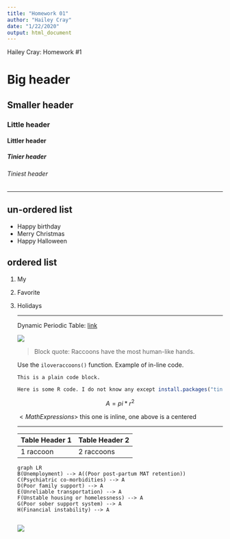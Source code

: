 ```yaml
---
title: "Homework 01"
author: "Hailey Cray"
date: "1/22/2020"
output: html_document
---
```

Hailey Cray: Homework #1

# Big header

## Smaller header

### Little header

#### Littler header

##### Tinier header

###### Tiniest header





***

## un-ordered list

* Happy birthday
* Merry Christmas
* Happy Halloween

## ordered list

1. My 

2. Favorite

3. Holidays

   ***

   Dynamic Periodic Table: [link](https://www.ptable.com/)

   ![](/Users/HaileyCray/Desktop/SCUBA/images.jpg)

   > Block quote: Raccoons have the most human-like hands. 

   Use the `iloveraccoons()` function. Example of in-line code. 

   ```
   This is a plain code block. 
   ```

   ```R
   Here is some R code. I do not know any except install.packages("tinytex")
   ```

   $$
   A = pi * r^2
   $$

   

   $<Math Expressions>$ this one is inline, one above is a centered 

   ***

   | Table Header 1 | Table Header 2 |
   | -------------- | -------------- |
   | 1 raccoon      | 2 raccoons     |

   ```mermaid
   graph LR
   B(Unemployment) --> A((Poor post-partum MAT retention))
   C(Psychiatric co-morbidities) --> A
   D(Poor family support) --> A
   E(Unreliable transportation) --> A
   F(Unstable housing or homelessness) --> A
   G(Poor sober support system) --> A
   H(Financial instability) --> A
   
   
   ```

   ![](/Users/HaileyCray/Desktop/Computational Biology/IMG_5642.jpeg)
   
   

   

   

   

   

   

   

   

   

   

   

   

   

   

   

   

   

   

   






















